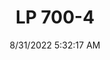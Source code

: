 ---
width: 6000
height: 4000
title: LP 700-4
description: Lamborghini Aventador LP 700-4 in Dripping Springs, TX.
date: 8/31/2022 5:32:17 AM
cameraMake: Sony
cameraModel: ILCE-7M3
lens: FE 24-70mm F2.8 GM
settingsfStop: f/2.8
settingsISO: ISO 500
settingsShutter: 1/80
settingsFocalLength: 70 mm
---